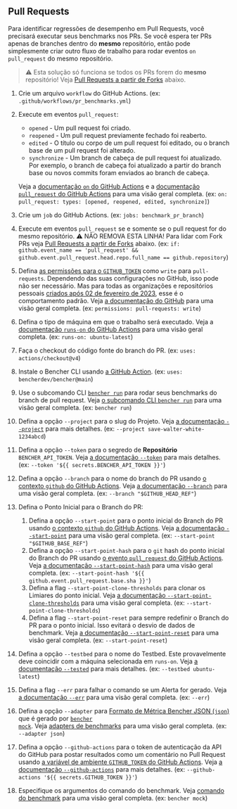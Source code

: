 
## Pull Requests

Para identificar regressões de desempenho em Pull Requests, você precisará executar seus benchmarks nos PRs.
Se você espera ter PRs apenas de branches dentro do **mesmo** repositório,
então pode simplesmente criar outro fluxo de trabalho para rodar eventos `on` `pull_request` do mesmo repositório.

> ⚠️ Esta solução só funciona se todos os PRs forem do **mesmo** repositório!
> Veja [Pull Requests a partir de Forks][pull requests from forks] abaixo.

<PullRequestsCode />

1. Crie um arquivo `workflow` do GitHub Actions.
   (ex: `.github/workflows/pr_benchmarks.yml`)
2. Execute em eventos `pull_request`:
   - `opened` - Um pull request foi criado.
   - `reopened` - Um pull request previamente fechado foi reaberto.
   - `edited` - O título ou corpo de um pull request foi editado, ou o branch base de um pull request foi alterado.
   - `synchronize` - Um branch de cabeça de pull request foi atualizado.
   Por exemplo, o branch de cabeça foi atualizado a partir do branch base ou novos commits foram enviados ao branch de cabeça.

   Veja a [documentação `on` do GitHub Actions][github actions on]
   e a [documentação `pull_request` do GitHub Actions][github action pull_request] para uma visão geral completa.
   (ex: `on: pull_request: types: [opened, reopened, edited, synchronize]`)
3. Crie um `job` do GitHub Actions.
   (ex: `jobs: benchmark_pr_branch`)
4. Execute em eventos `pull_request` se e somente se o pull request for do mesmo repositório.
   ⚠️ NÃO REMOVA ESTA LINHA!
   Para lidar com Fork PRs veja [Pull Requests a partir de Forks][pull requests from forks] abaixo.
   (ex: `if: github.event_name == 'pull_request' && github.event.pull_request.head.repo.full_name == github.repository`)
5. Defina [as permissões para o `GITHUB_TOKEN`][github token permissions]
   como `write` para `pull-requests`.
   Dependendo das suas configurações no GitHub, isso pode não ser necessário.
   Mas para todas as organizações e repositórios pessoais
   [criados após 02 de fevereiro de 2023][github token read only],
   esse é o comportamento padrão.
   Veja [a documentação do GitHub][github token permissions security]
   para uma visão geral completa.
   (ex: `permissions: pull-requests: write`)
6. Defina o tipo de máquina em que o trabalho será executado.
   Veja a [documentação `runs-on` do GitHub Actions][github actions runs-on]
   para uma visão geral completa.
   (ex: `runs-on: ubuntu-latest`)
7. Faça o checkout do código fonte do branch do PR.
   (ex: `uses: actions/checkout@v4`)
8. Instale o Bencher CLI usando [a GitHub Action][bencher cli github action].
   (ex: `uses: bencherdev/bencher@main`)
9. Use o subcomando CLI <code><a href="/pt/docs/explanation/bencher-run/">bencher run</a></code>
   para rodar seus benchmarks do branch de pull request.
   Veja [o subcomando CLI `bencher run`][bencher run] para uma visão geral completa.
   (ex: `bencher run`)
10. Defina a opção `--project` para o slug do Projeto.
    Veja [a documentação `--project`][project option] para mais detalhes.
    (ex: `--project save-walter-white-1234abcd`)
11. Defina a opção `--token` para o segredo de **Repositório** `BENCHER_API_TOKEN`.
    Veja [a documentação `--token`][token option] para mais detalhes.
    (ex: `--token '${{ secrets.BENCHER_API_TOKEN }}'`)
12. Defina a opção `--branch` para o nome do branch do PR
    usando [o contexto `github` do GitHub Actions][github actions context].
    Veja [a documentação `--branch`][branch option] para uma visão geral completa.
    (ex: `--branch "$GITHUB_HEAD_REF"`)
13. Defina o Ponto Inicial para o Branch do PR:
    1. Defina a opção `--start-point` para o ponto inicial do Branch do PR
    usando [o contexto `github` do GitHub Actions][github actions context].
    Veja [a documentação `--start-point`][start point] para uma visão geral completa.
    (ex: `--start-point "$GITHUB_BASE_REF"`)
    2. Defina a opção `--start-point-hash` para o `git` hash do ponto inicial do Branch do PR
    usando [o evento `pull_request` do GitHub Actions][github action pull_request].
    Veja [a documentação `--start-point-hash`][start point hash] para uma visão geral completa.
    (ex: `--start-point-hash '${{ github.event.pull_request.base.sha }}'`)
    3. Defina a flag `--start-point-clone-thresholds` para clonar os Limiares do ponto inicial.
    Veja [a documentação `--start-point-clone-thresholds`][start point clone thresholds] para uma visão geral completa.
    (ex: `--start-point-clone-thresholds`)
    4. Defina a flag `--start-point-reset` para sempre redefinir o Branch do PR para o ponto inicial.
    Isso evitará o desvio de dados de benchmark.
    Veja [a documentação `--start-point-reset`][start point reset] para uma visão geral completa.
    (ex: `--start-point-reset`)
14. Defina a opção `--testbed` para o nome do Testbed.
    Este provavelmente deve coincidir com a máquina selecionada em `runs-on`.
    Veja [a documentação `--tested`][testbed option] para mais detalhes.
    (ex: `--testbed ubuntu-latest`)
15. Defina a flag `--err` para falhar o comando se um Alerta for gerado.
   Veja [a documentação `--err`][alert err] para uma visão geral completa.
   (ex: `--err`)
16. Defina a opção `--adapter` para [Formato de Métrica Bencher JSON (`json`)][bmf] que é gerado por <code><a href="/pt/docs/reference/bencher-metric-format/#bencher-mock">bencher mock</a></code>.
   Veja [adapters de benchmarks][adapter json] para uma visão geral completa.
   (ex: `--adapter json`)
17. Defina a opção `--github-actions` para o token de autenticação da API do GitHub para postar resultados como um comentário no Pull Request usando
    [a variável de ambiente `GITHUB_TOKEN` do GitHub Actions][github token].
    Veja [a documentação `--github-actions`][github actions option] para mais detalhes.
    (ex: `--github-actions '${{ secrets.GITHUB_TOKEN }}'`)
18. Especifique os argumentos do comando do benchmark.
    Veja [comando do benchmark][command argument] para uma visão geral completa.
    (ex: `bencher mock`)

<PullRequestsClosed />

[github actions on]: https://docs.github.com/en/actions/using-workflows/workflow-syntax-for-github-actions#on
[github action pull_request]: https://docs.github.com/en/webhooks/webhook-events-and-payloads#pull_request
[github token permissions]: https://docs.github.com/en/actions/using-jobs/assigning-permissions-to-jobs#setting-the-github_token-permissions-for-a-specific-job
[github token read only]: https://github.blog/changelog/2023-02-02-github-actions-updating-the-default-github_token-permissions-to-read-only/
[github token permissions security]: https://docs.github.com/en/actions/security-guides/automatic-token-authentication#modifying-the-permissions-for-the-github_token
[github actions runs-on]: https://docs.github.com/en/actions/using-workflows/workflow-syntax-for-github-actions#jobsjob_idruns-on
[bencher cli github action]: https://github.com/marketplace/actions/bencher-cli
[github actions context]: https://docs.github.com/en/actions/learn-github-actions/contexts#github-context
[github token]: https://docs.github.com/en/actions/security-guides/automatic-token-authentication

[bencher run]: /pt/docs/explanation/bencher-run/
[project option]: /pt/docs/explanation/bencher-run/#--project-project
[token option]: /pt/docs/explanation/bencher-run/#--token-token
[branch option]: /pt/docs/explanation/branch-selection/#--branch-branch
[start point]: /pt/docs/explanation/branch-selection/#--start-point-branch
[start point hash]: /pt/docs/explanation/branch-selection/#--start-point-hash-hash
[start point clone thresholds]: /pt/docs/explanation/branch-selection/#--start-point-clone-thresholds
[start point reset]: /pt/docs/explanation/branch-selection/#--start-point-reset
[testbed option]: /pt/docs/explanation/bencher-run/#--testbed-testbed
[alert err]: /pt/docs/explanation/thresholds/#--err
[bmf]: /pt/docs/reference/bencher-metric-format/
[adapter json]: /pt/docs/explanation/adapters/#-json
[github actions option]: /pt/docs/explanation/bencher-run/#--github-actions-github_token
[command argument]: /pt/docs/explanation/bencher-run/#benchmark-command

[pull requests from forks]: #pull-requests-from-forks